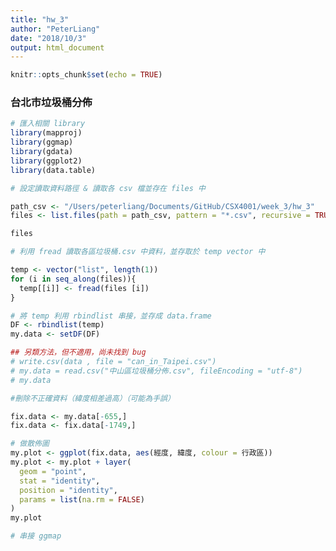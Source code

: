 ```yaml
---
title: "hw_3"
author: "PeterLiang"
date: "2018/10/3"
output: html_document
---
```


```r
knitr::opts_chunk$set(echo = TRUE)
```

### 台北市垃圾桶分佈

```r
# 匯入相關 library
library(mapproj)
library(ggmap)
library(gdata)
library(ggplot2)
library(data.table)

# 設定讀取資料路徑 & 讀取各 csv 檔並存在 files 中

path_csv <- "/Users/peterliang/Documents/GitHub/CSX4001/week_3/hw_3"
files <- list.files(path = path_csv, pattern = "*.csv", recursive = TRUE)

files

# 利用 fread 讀取各區垃圾桶.csv 中資料，並存取於 temp vector 中

temp <- vector("list", length(1))
for (i in seq_along(files)){
  temp[[i]] <- fread(files [i])
}

# 將 temp 利用 rbindlist 串接，並存成 data.frame
DF <- rbindlist(temp)
my.data <- setDF(DF)

## 另類方法，但不適用，尚未找到 bug
# write.csv(data , file = "can_in_Taipei.csv")
# my.data = read.csv("中山區垃圾桶分佈.csv", fileEncoding = "utf-8")
# my.data

#刪除不正確資料（緯度相差過高）（可能為手誤）

fix.data <- my.data[-655,]
fix.data <- fix.data[-1749,]

# 做散佈圖
my.plot <- ggplot(fix.data, aes(經度, 緯度, colour = 行政區))
my.plot <- my.plot + layer(
  geom = "point",
  stat = "identity",
  position = "identity",
  params = list(na.rm = FALSE)
)
my.plot

# 串接 ggmap
```
